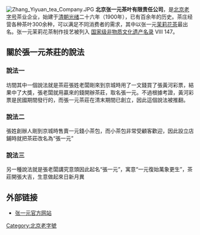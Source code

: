 {{Otheruses|other=名为張一元的人物|張一元 (隆慶進士)}}
{{中国非物质文化遗产 
|名称 = 花茶制作技艺
|子项 = 张一元茉莉花茶制作技艺
|图片 = 
|申报地区或单位 = 北京张一元茶叶有限责任公司
|序号 = 930 
|编号项目 = Ⅷ—147
|登录时间 = 2008年 
|备注 =  
|分类 = 传统技艺
|省区市 = 北京
}}
[[File:Zhang_Yiyuan_tea_Company.JPG|thumb]]
'''北京张一元茶叶有限责任公司'''，是[[北京老字号|北京老字号]]茶业企业，始建于[[清朝|清朝]][[光绪|光绪]]二十六年（1900年），已有百余年的历史。茶庄经营各种茶叶300余种，可以满足不同消费者的需求，其中以张一元[[花茶|茉莉花茶]]最出名。张一元茉莉花茶制作技艺被列入 [[国家级非物质文化遗产名录|国家级非物质文化遗产名录]] VIII 147。

==關於張一元茶莊的說法==
===說法一===
坊間其中一個說法就是茶莊張姓老闆剛來到京城時用了一文錢買了張黃河彩票，結果中了大獎，張老闆就用贏來的錢開辦茶莊，取名張一元。不過根據考證，黃河彩票是民國期間發行的，而張一元茶莊在清末期間已創立，因此這個說法被推翻。
===說法二===
張姓創辦人剛到京城時售賣一元錢小茶包，而小茶包非常受顧客歡迎，因此設立店鋪時就把茶莊改名為“張一元”
===說法三===
另一種說法就是張老闆講究意頭因此起名“張一元”，寓意“一元復始萬象更生”，茶莊開張大吉，生意做起來日新月異

== 外部链接 ==
*[https://web.archive.org/web/20100225121544/http://www.zhangyiyuan.net/ 张一元官方网站]
{{老北京城}}
[[Category:北京老字號|Category:北京老字號]]